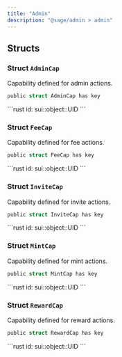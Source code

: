 ```yaml
---
title: "Admin"
description: "@sage/admin > admin"
---
```


## Structs

### Struct `AdminCap`

Capability defined for admin actions.

```rust
public struct AdminCap has key
```

<Expandable title="Fields">
  ```rust
  id: sui::object::UID
  ```
</Expandable>

### Struct `FeeCap`

Capability defined for fee actions.

```rust
public struct FeeCap has key
```

<Expandable title="Fields">
  ```rust
  id: sui::object::UID
  ```
</Expandable>

### Struct `InviteCap`

Capability defined for invite actions.

```rust
public struct InviteCap has key
```

<Expandable title="Fields">
  ```rust
  id: sui::object::UID
  ```
</Expandable>

### Struct `MintCap`

Capability defined for mint actions.

```rust
public struct MintCap has key
```

<Expandable title="Fields">
  ```rust
  id: sui::object::UID
  ```
</Expandable>

### Struct `RewardCap`

Capability defined for reward actions.

```rust
public struct RewardCap has key
```

<Expandable title="Fields">
  ```rust
  id: sui::object::UID
  ```
</Expandable>